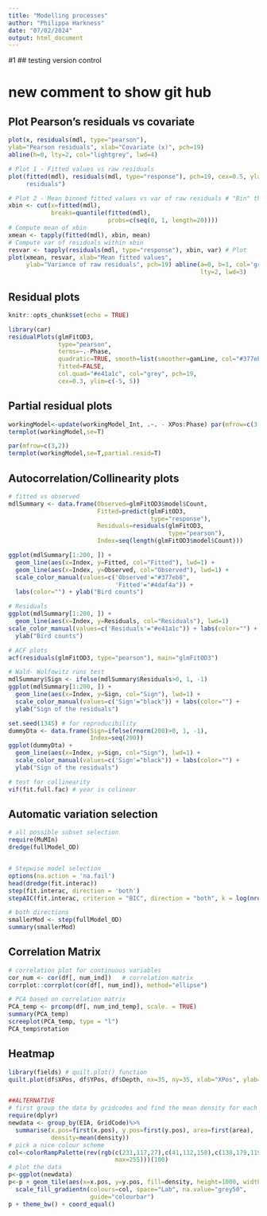 ```yaml
---
title: "Modelling processes"
author: "Philippa Harkness"
date: "07/02/2024"
output: html_document
---
```

#1
## testing version control

# new comment to show git hub

## Plot Pearson's residuals vs covariate

```r
plot(x, residuals(mdl, type="pearson"),
ylab="Pearson residuals", xlab="Covariate (x)", pch=19)
abline(h=0, lty=2, col="lightgrey", lwd=4)

# Plot 1 - Fitted values vs raw residuals
plot(fitted(mdl), residuals(mdl, type="response"), pch=19, cex=0.5, ylab="Raw
     residuals")

# Plot 2 - Mean binned fitted values vs var of raw residuals # "Bin" the x-axis
xbin <- cut(x=fitted(mdl),
            breaks=quantile(fitted(mdl),
                            probs=c(seq(0, 1, length=20))))
# Compute mean of xbin
xmean <- tapply(fitted(mdl), xbin, mean)
# Compute var of residuals within xbin
resvar <- tapply(residuals(mdl, type="response"), xbin, var) # Plot
plot(xmean, resvar, xlab="Mean fitted values",
     ylab="Variance of raw residuals", pch=19) abline(a=0, b=1, col='grey',
                                                      lty=2, lwd=3)
```

## Residual plots

```r
knitr::opts_chunk$set(echo = TRUE)

library(car) 
residualPlots(glmFitOD3,
              type="pearson",
              terms=~.-Phase,
              quadratic=TRUE, smooth=list(smoother=gamLine, col="#377eb8"),
              fitted=FALSE,
              col.quad="#e41a1c", col="grey", pch=19,
              cex=0.3, ylim=c(-5, 5))
```

## Partial residual plots

```r
workingModel<-update(workingModel_Int, .~. - XPos:Phase) par(mfrow=c(3,2))
termplot(workingModel,se=T)

par(mfrow=c(3,2)) 
termplot(workingModel,se=T,partial.resid=T)
```

## Autocorrelation/Collinearity plots

```r
# fitted vs observed
mdlSummary <- data.frame(Observed=glmFitOD3$model$Count,
                         Fitted=predict(glmFitOD3,
                                        type="response"),
                         Residuals=residuals(glmFitOD3,
                                             type="pearson"),
                         Index=seq(length(glmFitOD3$model$Count)))

ggplot(mdlSummary[1:200, ]) +
  geom_line(aes(x=Index, y=Fitted, col="Fitted"), lwd=1) +
  geom_line(aes(x=Index, y=Observed, col="Observed"), lwd=1) +
  scale_color_manual(values=c('Observed'="#377eb8",
                              'Fitted'="#4daf4a")) +
  labs(color="") + ylab("Bird counts")

# Residuals
ggplot(mdlSummary[1:200, ]) +
  geom_line(aes(x=Index, y=Residuals, col="Residuals"), lwd=1)
scale_color_manual(values=c('Residuals'="#e41a1c")) + labs(color="") +
  ylab("Bird counts")

# ACF plots
acf(residuals(glmFitOD3, type="pearson"), main="glmFitOD3")

# Wald- Wolfowitz runs test
mdlSummary$Sign <- ifelse(mdlSummary$Residuals>0, 1, -1)
ggplot(mdlSummary[1:200, ]) +
  geom_line(aes(x=Index, y=Sign, col="Sign"), lwd=1) +
  scale_color_manual(values=c('Sign'="black")) + labs(color="") +
  ylab("Sign of the residuals")

set.seed(1345) # for reproducibility
dummyDta <- data.frame(Sign=ifelse(rnorm(200)>0, 1, -1),
                       Index=seq(200))
ggplot(dummyDta) +
  geom_line(aes(x=Index, y=Sign, col="Sign"), lwd=1) +
  scale_color_manual(values=c('Sign'="black")) + labs(color="") +
  ylab("Sign of the residuals")

# test for collinearity 
vif(fit.full.fac) # year is colinear
```


## Automatic variation selection
```r
# all possible subset selection
require(MuMIn) 
dredge(fullModel_OD)


# Stepwise model selection
options(na.action = 'na.fail')
head(dredge(fit.interac)) 
step(fit.interac, direction = 'both') 
stepAIC(fit.interac, criterion = "BIC", direction = "both", k = log(nrow(EIA)))

# both directions
smallerMod <- step(fullModel_OD)
summary(smallerMod)
```


## Correlation Matrix
```r
# correlation plot for continuous variables
cor_num <- cor(df[, num_ind])   # correlation matrix
corrplot::corrplot(cor(df[, num_ind]), method="ellipse")

# PCA based on correlation matrix
PCA_temp <- prcomp(df[, num_ind_temp], scale. = TRUE)
summary(PCA_temp)
screeplot(PCA_temp, type = "l")
PCA_temp$rotation
```

## Heatmap
```r

library(fields) # quilt.plot() function
quilt.plot(df$XPos, df$YPos, df$Depth, nx=35, ny=35, xlab="XPos", ylab="YPos")


##ALTERNATIVE 
# first group the data by gridcodes and find the mean density for each cell
require(dplyr)
newdata <- group_by(EIA, GridCode)%>%
  summarise(x.pos=first(x.pos), y.pos=first(y.pos), area=first(area),
            density=mean(density))
# pick a nice colour scheme
col<-colorRampPalette(rev(rgb(c(231,117,27),c(41,112,158),c(138,179,119),
                              max=255)))(100)
# plot the data
p<-ggplot(newdata)
p<-p + geom_tile(aes(x=x.pos, y=y.pos, fill=density, height=1000, width=1000))+
  scale_fill_gradientn(colours=col, space="Lab", na.value="grey50",
                       guide="colourbar")
p + theme_bw() + coord_equal()
```

